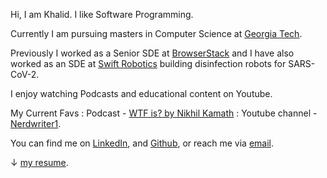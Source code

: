 Hi, I am Khalid. I like Software Programming.

Currently I am pursuing masters in Computer Science at [Georgia Tech](https://www.gatech.edu/).

Previously I worked as a Senior SDE at [BrowserStack](https://www.browserstack.com/) 
and I have also worked as an SDE at [Swift Robotics](https://swiftrobotics.ai/) building disinfection robots for SARS-CoV-2.

I enjoy watching Podcasts and  educational content on Youtube.

My Current Favs : Podcast - [WTF is? by Nikhil Kamath](https://youtube.com/playlist?list=PLVPkbpccdn98Mb43hFbfxXHRLQxAS4tyU) : Youtube channel - [Nerdwriter1](https://www.youtube.com/@Nerdwriter1).

You can find me on [LinkedIn](https://www.linkedin.com/in/shaikhalid/), and [Github](https://github.com/shaikhalid), or reach me via [email](mailto:shaikhalidwork@gmail.com).

&darr; [my resume](https://drive.google.com/file/d/1zR5Fu6HS32W2iT_ix2Zo5sBRQSZWet1Q/view?usp=sharing).